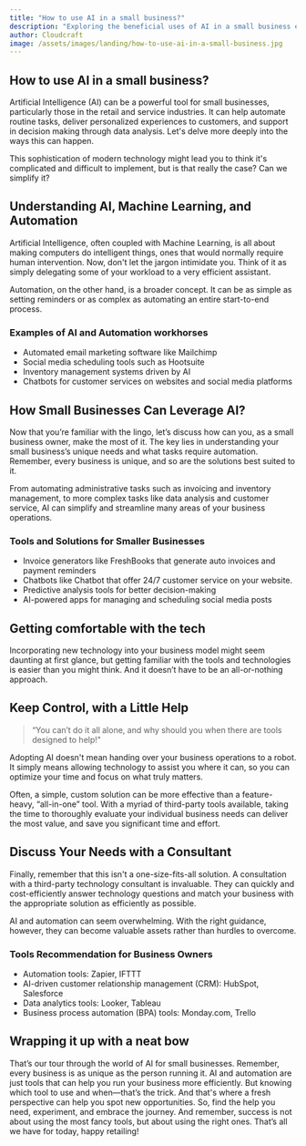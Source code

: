 ```yaml
---
title: "How to use AI in a small business?"
description: "Exploring the beneficial uses of AI in a small business environment, with a firm focus on retail and service industry businesses with less than 10 staff members."
author: Cloudcraft
image: /assets/images/landing/how-to-use-ai-in-a-small-business.jpg
---
```


## How to use AI in a small business?

Artificial Intelligence (AI) can be a powerful tool for small businesses, particularly those in the retail and service industries. It can help automate routine tasks, deliver personalized experiences to customers, and support in decision making through data analysis. Let's delve more deeply into the ways this can happen.

This sophistication of modern technology might lead you to think it's complicated and difficult to implement, but is that really the case? Can we simplify it? 

<ServicesBlurb />

## Understanding AI, Machine Learning, and Automation

Artificial Intelligence, often coupled with Machine Learning, is all about making computers do intelligent things, ones that would normally require human intervention. Now, don't let the jargon intimidate you. Think of it as simply delegating some of your workload to a very efficient assistant.

Automation, on the other hand, is a broader concept. It can be as simple as setting reminders or as complex as automating an entire start-to-end process. 

### Examples of AI and Automation workhorses

 * Automated email marketing software like Mailchimp
 * Social media scheduling tools such as Hootsuite
 * Inventory management systems driven by AI
 * Chatbots for customer services on websites and social media platforms

## How Small Businesses Can Leverage AI?

Now that you’re familiar with the lingo, let’s discuss how can you, as a small business owner, make the most of it. The key lies in understanding your small business’s unique needs and what tasks require automation. Remember, every business is unique, and so are the solutions best suited to it.

From automating administrative tasks such as invoicing and inventory management, to more complex tasks like data analysis and customer service, AI can simplify and streamline many areas of your business operations.

### Tools and Solutions for Smaller Businesses

 * Invoice generators like FreshBooks that generate auto invoices and payment reminders
 * Chatbots like Chatbot that offer 24/7 customer service on your website.
 * Predictive analysis tools for better decision-making
 * AI-powered apps for managing and scheduling social media posts

## Getting comfortable with the tech

Incorporating new technology into your business model might seem daunting at first glance, but getting familiar with the tools and technologies is easier than you might think. And it doesn’t have to be an all-or-nothing approach.

<GetStartedBlurb />

## Keep Control, with a Little Help

<blockquote>“You can’t do it all alone, and why should you when there are tools designed to help!"</blockquote>

Adopting AI doesn't mean handing over your business operations to a robot. It simply means allowing technology to assist you where it can, so you can optimize your time and focus on what truly matters.

Often, a simple, custom solution can be more effective than a feature-heavy, “all-in-one” tool. With a myriad of third-party tools available, taking the time to thoroughly evaluate your individual business needs can deliver the most value, and save you significant time and effort.

## Discuss Your Needs with a Consultant

Finally, remember that this isn't a one-size-fits-all solution. A consultation with a third-party technology consultant is invaluable. They can quickly and cost-efficiently answer technology questions and match your business with the appropriate solution as efficiently as possible.

AI and automation can seem overwhelming. With the right guidance, however, they can become valuable assets rather than hurdles to overcome.

### Tools Recommendation for Business Owners

 * Automation tools: Zapier, IFTTT
 * AI-driven customer relationship management (CRM): HubSpot, Salesforce
 * Data analytics tools: Looker, Tableau
 * Business process automation (BPA) tools: Monday.com, Trello

## Wrapping it up with a neat bow

That’s our tour through the world of AI for small businesses. Remember, every business is as unique as the person running it. AI and automation are just tools that can help you run your business more efficiently. But knowing which tool to use and when—that’s the trick. And that's where a fresh perspective can help you spot new opportunities. So, find the help you need, experiment, and embrace the journey. And remember, success is not about using the most fancy tools, but about using the right ones. That’s all we have for today, happy retailing!
